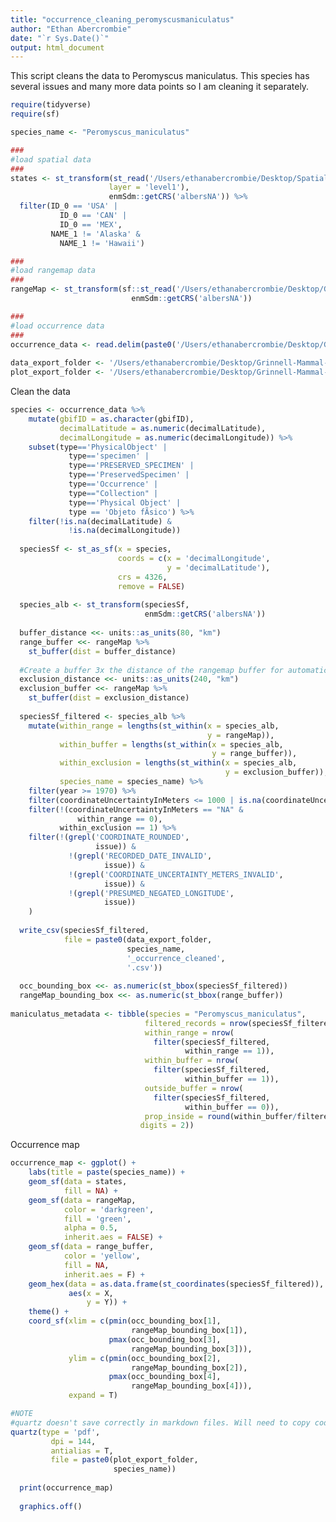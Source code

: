 ```yaml
---
title: "occurrence_cleaning_peromyscusmaniculatus"
author: "Ethan Abercrombie"
date: "`r Sys.Date()`"
output: html_document
---
```


This script cleans the data to Peromyscus maniculatus. This species has several issues and many more data points so I am cleaning it separately.
```r
require(tidyverse)
require(sf)
```

```r
species_name <- "Peromyscus_maniculatus"

###
#load spatial data
###
states <- st_transform(st_read('/Users/ethanabercrombie/Desktop/Spatial_Data/gadm404-levels.gpkg',
                      layer = 'level1'),
                      enmSdm::getCRS('albersNA')) %>% 
  filter(ID_0 == 'USA' |
           ID_0 == 'CAN' |
           ID_0 == 'MEX',
         NAME_1 != 'Alaska' &
           NAME_1 != 'Hawaii')

###
#load rangemap data
###
rangeMap <- st_transform(sf::st_read('/Users/ethanabercrombie/Desktop/Grinnell-Mammal-Community-Shifts/Data/IUCN Species Ranges/Species Ranges_Exports_QGIS/Peromyscus_maniculatus/Greenbaum Shapefiles/Peromyscus_maniculatus_gambelii_rangemap.shp'),
                           enmSdm::getCRS('albersNA'))

###
#load occurrence data
###
occurrence_data <- read.delim(paste0('/Users/ethanabercrombie/Desktop/Grinnell-Mammal-Community-Shifts/Data/occurrence_data/',species_name,'/occurrence.txt'))
  
data_export_folder <- '/Users/ethanabercrombie/Desktop/Grinnell-Mammal-Community-Shifts/Data/occurrence_data/occurrence_data_clean/'
plot_export_folder <- '/Users/ethanabercrombie/Desktop/Grinnell-Mammal-Community-Shifts/Data/occurrence_data/occurrence_data_clean_maps/'

```

Clean the data

```r
species <- occurrence_data %>% 
    mutate(gbifID = as.character(gbifID),
           decimalLatitude = as.numeric(decimalLatitude),
           decimalLongitude = as.numeric(decimalLongitude)) %>% 
    subset(type=='PhysicalObject' |
             type=='specimen' |
             type=='PRESERVED_SPECIMEN' |
             type=='PreservedSpecimen' |
             type=='Occurrence' |
             type=="Collection" |
             type=='Physical Object' |
             type == 'Objeto fÃsico') %>% 
    filter(!is.na(decimalLatitude) & 
             !is.na(decimalLongitude))
  
  speciesSf <- st_as_sf(x = species,
                        coords = c(x = 'decimalLongitude',
                                   y = 'decimalLatitude'),
                        crs = 4326,
                        remove = FALSE)
  
  species_alb <- st_transform(speciesSf, 
                              enmSdm::getCRS('albersNA'))
  
  buffer_distance <<- units::as_units(80, "km")
  range_buffer <<- rangeMap %>% 
    st_buffer(dist = buffer_distance)
  
  #Create a buffer 3x the distance of the rangemap buffer for automatic exclusion.
  exclusion_distance <<- units::as_units(240, "km")
  exclusion_buffer <<- rangeMap %>% 
    st_buffer(dist = exclusion_distance)
  
  speciesSf_filtered <- species_alb %>% 
    mutate(within_range = lengths(st_within(x = species_alb, 
                                            y = rangeMap)),
           within_buffer = lengths(st_within(x = species_alb, 
                                             y = range_buffer)),
           within_exclusion = lengths(st_within(x = species_alb, 
                                                y = exclusion_buffer)),
           species_name = species_name) %>% 
    filter(year >= 1970) %>% 
    filter(coordinateUncertaintyInMeters <= 1000 | is.na(coordinateUncertaintyInMeters)) %>% 
    filter(!(coordinateUncertaintyInMeters == "NA" &
               within_range == 0),
           within_exclusion == 1) %>%  
    filter(!(grepl('COORDINATE_ROUNDED',
                   issue)) &
             !(grepl('RECORDED_DATE_INVALID',
                     issue)) &
             !(grepl('COORDINATE_UNCERTAINTY_METERS_INVALID',
                     issue)) &
             !(grepl('PRESUMED_NEGATED_LONGITUDE',
                     issue))
    )
  
  write_csv(speciesSf_filtered,
            file = paste0(data_export_folder,
                          species_name,
                          '_occurrence_cleaned',
                          '.csv'))
  
  occ_bounding_box <<- as.numeric(st_bbox(speciesSf_filtered))
  rangeMap_bounding_box <<- as.numeric(st_bbox(range_buffer))
  
maniculatus_metadata <- tibble(species = "Peromyscus_maniculatus",
                              filtered_records = nrow(speciesSf_filtered),
                              within_range = nrow(
                                filter(speciesSf_filtered,
                                       within_range == 1)),
                              within_buffer = nrow(
                                filter(speciesSf_filtered,
                                       within_buffer == 1)),
                              outside_buffer = nrow(
                                filter(speciesSf_filtered,
                                       within_buffer == 0)),
                              prop_inside = round(within_buffer/filtered_records,
                             digits = 2)) 
```



Occurrence map

```r
occurrence_map <- ggplot() +
    labs(title = paste(species_name)) +
    geom_sf(data = states,
            fill = NA) +
    geom_sf(data = rangeMap,
            color = 'darkgreen',
            fill = 'green',
            alpha = 0.5,
            inherit.aes = FALSE) +
    geom_sf(data = range_buffer,
            color = 'yellow',
            fill = NA,
            inherit.aes = F) +
    geom_hex(data = as.data.frame(st_coordinates(speciesSf_filtered)),
             aes(x = X,
                 y = Y)) +
    theme() +
    coord_sf(xlim = c(pmin(occ_bounding_box[1],
                           rangeMap_bounding_box[1]),
                      pmax(occ_bounding_box[3],
                           rangeMap_bounding_box[3])),
             ylim = c(pmin(occ_bounding_box[2],
                           rangeMap_bounding_box[2]),
                      pmax(occ_bounding_box[4],
                           rangeMap_bounding_box[4])),
             expand = T)

#NOTE
#quartz doesn't save correctly in markdown files. Will need to copy code into console to save correctly.
quartz(type = 'pdf',
         dpi = 144,
         antialias = T,
         file = paste0(plot_export_folder,
                       species_name))
  
  print(occurrence_map)
  
  graphics.off()
```

